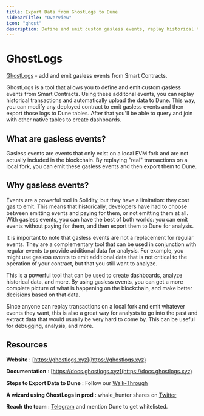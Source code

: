 ```yaml
---
title: Export Data from GhostLogs to Dune
sidebarTitle: "Overview"
icon: "ghost"
description: Define and emit custom gasless events, replay historical transactions, and automatically upload the data to Dune.
---
```


# GhostLogs
[GhostLogs](https://ghostlogs.xyz) - add and emit gasless events from Smart Contracts.

GhostLogs is a tool that allows you to define and emit custom gasless events from Smart Contracts. Using these additonal events,  you can replay historical transactions and automatically upload the data to Dune. This way, you can modify any deployed contract to emit gasless events and then export those logs to Dune tables. After that you'll be able to query and join with other native
tables to create dashboards.

## What are gasless events?

Gasless events are events that only exist on a local EVM fork and are not actually included in the blockchain. By replaying "real" transactions on a local fork, you can emit these gasless events and then export them to Dune.

## Why gasless events?

Events are a powerful tool in Solidity, but they have a limitation: they cost gas to emit. This means that historically, developers have had to choose between emitting events and paying for them, or not emitting them at all. With gasless events, you can have the best of both worlds: you can emit events without paying for them, and then export them to Dune for analysis.

It is important to note that gasless events are not a replacement for regular events. They are a complementary tool that can be used in conjunction with regular events to provide additional data for analysis. For example, you might use gasless events to emit additional data that is not critical to the operation of your contract, but that you still want to analyze.

This is a powerful tool that can be used to create dashboards, analyze historical data, and more. By using gasless events, you can get a more complete picture of what is happening on the blockchain, and make better decisions based on that data.

Since anyone can replay transactions on a local fork and emit whatever events they want, this is also a great way for analysts to go into the past and extract data that would usually be very hard to come by. This can be useful for debugging, analysis, and more.  

## Resources

**Website** : [https://ghostlogs.xyz](https://ghostlogs.xyz)

**Documentation** : [https://docs.ghostlogs.xyz](https://docs.ghostlogs.xyz)

**Steps to Export Data to Dune** : Follow our [Walk-Through](https://docs.ghostlogs.xyz/ghostlogs/integrations/dune)

**A wizard using GhostLogs in prod** : whale_hunter shares on [Twitter](https://x.com/whale_hunter_/status/1793348725244330470)

**Reach the team** : [Telegram](https://t.me/ghostlogsxyz) and mention Dune to get whitelisted.


